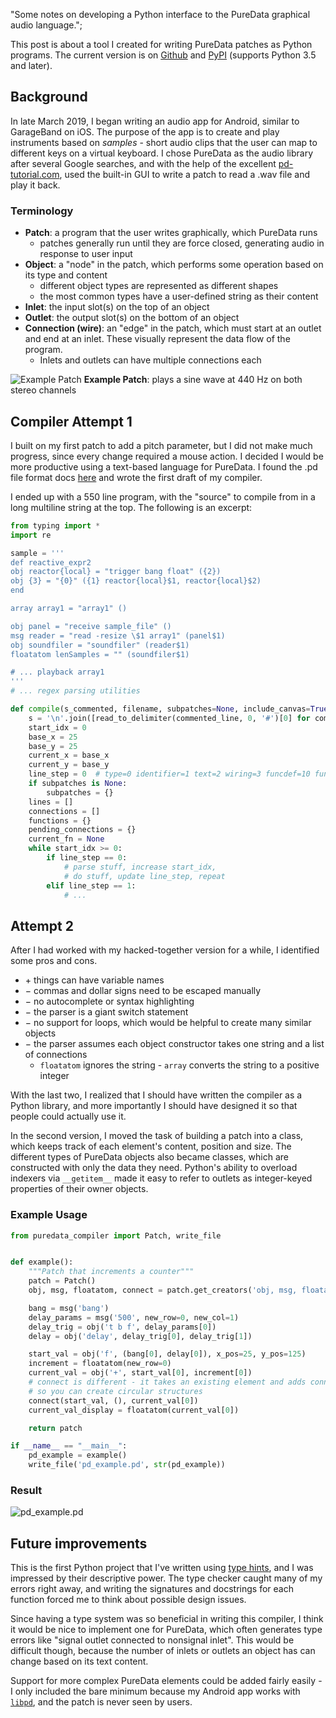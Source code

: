   "Some notes on developing a Python interface to the PureData graphical audio language.";

This post is about a tool I created for writing PureData patches as Python
programs. The current version is on [Github][repo] and [PyPI][pypi] (supports
Python 3.5 and later).

[repo]: https://github.com/dylanburati/puredata-compiler
[pypi]: https://pypi.org/project/puredata-compiler

## Background

In late March 2019, I began writing an audio app for Android, similar to
GarageBand on iOS. The purpose of the app is to create and play instruments
based on _samples_ - short audio clips that the user can map to different keys
on a virtual keyboard. I chose PureData as the audio library after several
Google searches, and with the help of the excellent [pd-tutorial.com](http://pd-tutorial.com),
used the built-in GUI to write a patch to read a .wav file and play it back.

### Terminology

- **Patch**: a program that the user writes graphically, which PureData runs
  - patches generally run until they are force closed, generating audio in
    response to user input
- **Object**: a "node" in the patch, which performs some operation based on its
  type and content
  - different object types are represented as different shapes
  - the most common types have a user-defined string as their content
- **Inlet**: the input slot(s) on the top of an object
- **Outlet**: the output slot(s) on the bottom of an object
- **Connection (wire)**: an "edge" in the patch, which must start at an outlet
  and end at an inlet. These visually represent the data flow of the program.
  - Inlets and outlets can have multiple connections each

![Example Patch](/assets/puredata-patch-example.png)
**Example Patch**: plays a sine wave at 440 Hz on both stereo channels

## Compiler Attempt 1

I built on my first patch to add a pitch parameter, but I did not make much
progress, since every change required a mouse action. I decided I would be more
productive using a text-based language for PureData. I found the .pd file format
docs [here][PdFileFormat] and wrote the first draft of my compiler.

[PdFileFormat]: https://puredata.info/docs/developer/PdFileFormat

I ended up with a 550 line program, with the "source" to compile from in a long
multiline string at the top. The following is an excerpt:

```python
from typing import *
import re

sample = '''
def reactive_expr2
obj reactor{local} = "trigger bang float" ({2})
obj {3} = "{0}" ({1} reactor{local}$1, reactor{local}$2)
end

array array1 = "array1" ()

obj panel = "receive sample_file" ()
msg reader = "read -resize \$1 array1" (panel$1)
obj soundfiler = "soundfiler" (reader$1)
floatatom lenSamples = "" (soundfiler$1)

# ... playback array1
'''
# ... regex parsing utilities

def compile(s_commented, filename, subpatches=None, include_canvas=True):
    s = '\n'.join([read_to_delimiter(commented_line, 0, '#')[0] for commented_line in s_commented.splitlines()])
    start_idx = 0
    base_x = 25
    base_y = 25
    current_x = base_x
    current_y = base_y
    line_step = 0  # type=0 identifier=1 text=2 wiring=3 funcdef=10 funccall=20 error=-1
    if subpatches is None:
        subpatches = {}
    lines = []
    connections = []
    functions = {}
    pending_connections = {}
    current_fn = None
    while start_idx >= 0:
        if line_step == 0:
            # parse stuff, increase start_idx,
            # do stuff, update line_step, repeat
        elif line_step == 1:
            # ...
```

## Attempt 2

After I had worked with my hacked-together version for a while, I identified
some pros and cons.

- <span className="font-bold text-lg text-green-500">+</span>
  things can have variable names
- <span className="font-bold text-lg text-red-500">&minus;</span>
  commas and dollar signs need to be escaped manually
- <span className="font-bold text-lg text-red-500">&minus;</span>
  no autocomplete or syntax highlighting
- <span className="font-bold text-lg text-red-500">&minus;</span>
  the parser is a giant switch statement
- <span className="font-bold text-lg text-red-500">&minus;</span>
  no support for loops, which would be helpful to create many similar objects
- <span className="font-bold text-lg text-red-500">&minus;</span>
  the parser assumes each object constructor takes one string and a list of connections
  - `floatatom` ignores the string - `array` converts the string to a positive integer

With the last two, I realized that I should have written the compiler as a
Python library, and more importantly I should have designed it so that people
could actually use it.

In the second version, I moved the task of building a patch into a class, which
keeps track of each element's content, position and size. The different types of
PureData objects also became classes, which are constructed with only the data
they need. Python's ability to overload indexers via `__getitem__` made it
easy to refer to outlets as integer-keyed properties of their owner objects.

### Example Usage

```python
from puredata_compiler import Patch, write_file


def example():
    """Patch that increments a counter"""
    patch = Patch()
    obj, msg, floatatom, connect = patch.get_creators('obj, msg, floatatom, connect')

    bang = msg('bang')
    delay_params = msg('500', new_row=0, new_col=1)
    delay_trig = obj('t b f', delay_params[0])
    delay = obj('delay', delay_trig[0], delay_trig[1])

    start_val = obj('f', (bang[0], delay[0]), x_pos=25, y_pos=125)
    increment = floatatom(new_row=0)
    current_val = obj('+', start_val[0], increment[0])
    # connect is different - it takes an existing element and adds connections,
    # so you can create circular structures
    connect(start_val, (), current_val[0])
    current_val_display = floatatom(current_val[0])

    return patch

if __name__ == "__main__":
    pd_example = example()
    write_file('pd_example.pd', str(pd_example))
```

### Result

![pd_example.pd](/assets/puredata-compiler1.png)

## Future improvements

This is the first Python project that I've written using [type hints][typing],
and I was impressed by their descriptive power. The type checker caught many of
my errors right away, and writing the signatures and docstrings for each
function forced me to think about possible design issues.

[typing]: https://docs.python.org/3/library/typing.html

Since having a type system was so beneficial in writing this compiler, I think
it would be nice to implement one for PureData, which often generates type
errors like "signal outlet connected to nonsignal inlet". This would be
difficult though, because the number of inlets or outlets an object has can
change based on its text content.

Support for more complex PureData elements could be added fairly easily - I only
included the bare minimum because my Android app works with
[`libpd`](https://github.com/libpd/pd-for-android), and the patch is never seen
by users.
